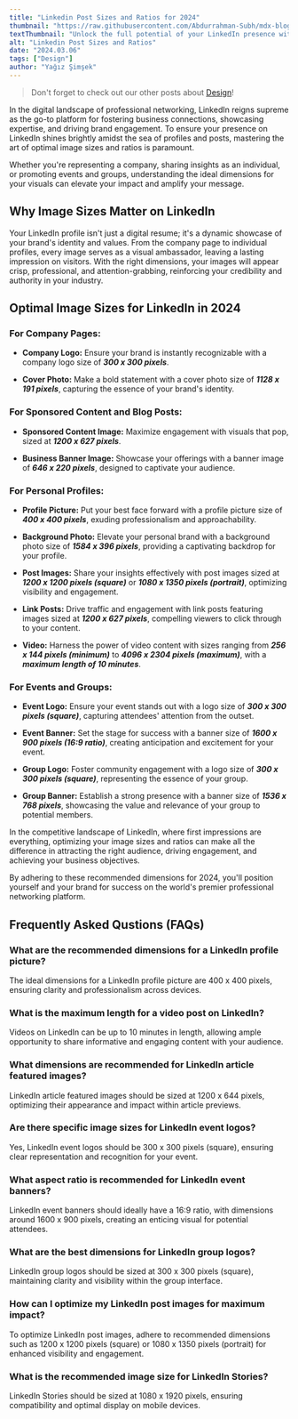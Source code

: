 ```yaml
---
title: "Linkedin Post Sizes and Ratios for 2024"
thumbnail: "https://raw.githubusercontent.com/Abdurrahman-Subh/mdx-blog/main/images/linkedin-dimensions.png"
textThumbnail: "Unlock the full potential of your LinkedIn presence with our comprehensive guide to post sizes and ratios for 2024. Learn the ideal dimensions for profile pictures, cover photos, videos, and more, and elevate your brand's visibility and engagement on the world's premier professional networking platform."
alt: "Linkedin Post Sizes and Ratios"
date: "2024.03.06"
tags: ["Design"]
author: "Yağız Şimşek"
---
```


<CustomImage
    src="https://raw.githubusercontent.com/Abdurrahman-Subh/mdx-blog/main/images/linkedin-dimensions.png"
    alt="Linkedin Post Sizes and Ratios"
/>

> Don't forget to check out our other posts about [Design](https://stockimg.ai/blog/design)!

In the digital landscape of professional networking, LinkedIn reigns supreme as the go-to platform for fostering business connections, showcasing expertise, and driving brand engagement. To ensure your presence on LinkedIn shines brightly amidst the sea of profiles and posts, mastering the art of optimal image sizes and ratios is paramount. 

Whether you're representing a company, sharing insights as an individual, or promoting events and groups, understanding the ideal dimensions for your visuals can elevate your impact and amplify your message.

## Why Image Sizes Matter on LinkedIn

Your LinkedIn profile isn't just a digital resume; it's a dynamic showcase of your brand's identity and values. From the company page to individual profiles, every image serves as a visual ambassador, leaving a lasting impression on visitors. With the right dimensions, your images will appear crisp, professional, and attention-grabbing, reinforcing your credibility and authority in your industry.

## Optimal Image Sizes for LinkedIn in 2024

### For Company Pages:

- **Company Logo:** Ensure your brand is instantly recognizable with a company logo size of ***300 x 300 pixels***.

- **Cover Photo:** Make a bold statement with a cover photo size of ***1128 x 191 pixels***, capturing the essence of your brand's identity.

### For Sponsored Content and Blog Posts:

- **Sponsored Content Image:** Maximize engagement with visuals that pop, sized at ***1200 x 627 pixels***.

- **Business Banner Image:** Showcase your offerings with a banner image of ***646 x 220 pixels***, designed to captivate your audience.

### For Personal Profiles:

- **Profile Picture:** Put your best face forward with a profile picture size of ***400 x 400 pixels***, exuding professionalism and approachability.

- **Background Photo:** Elevate your personal brand with a background photo size of ***1584 x 396 pixels***, providing a captivating backdrop for your profile.

- **Post Images:** Share your insights effectively with post images sized at ***1200 x 1200 pixels (square)*** or ***1080 x 1350 pixels (portrait)***, optimizing visibility and engagement.

- **Link Posts:** Drive traffic and engagement with link posts featuring images sized at ***1200 x 627 pixels***, compelling viewers to click through to your content.

- **Video:** Harness the power of video content with sizes ranging from ***256 x 144 pixels (minimum)*** to ***4096 x 2304 pixels (maximum)***, with a ***maximum length of 10 minutes***.

### For Events and Groups:

- **Event Logo:** Ensure your event stands out with a logo size of ***300 x 300 pixels (square)***, capturing attendees' attention from the outset.

- **Event Banner:** Set the stage for success with a banner size of ***1600 x 900 pixels (16:9 ratio)***, creating anticipation and excitement for your event.

- **Group Logo:** Foster community engagement with a logo size of ***300 x 300 pixels (square)***, representing the essence of your group.

- **Group Banner:** Establish a strong presence with a banner size of ***1536 x 768 pixels***, showcasing the value and relevance of your group to potential members.

In the competitive landscape of LinkedIn, where first impressions are everything, optimizing your image sizes and ratios can make all the difference in attracting the right audience, driving engagement, and achieving your business objectives.

By adhering to these recommended dimensions for 2024, you'll position yourself and your brand for success on the world's premier professional networking platform.

## Frequently Asked Qustions (FAQs)

### What are the recommended dimensions for a LinkedIn profile picture?

The ideal dimensions for a LinkedIn profile picture are 400 x 400 pixels, ensuring clarity and professionalism across devices.

### What is the maximum length for a video post on LinkedIn?

Videos on LinkedIn can be up to 10 minutes in length, allowing ample opportunity to share informative and engaging content with your audience.

### What dimensions are recommended for LinkedIn article featured images?

LinkedIn article featured images should be sized at 1200 x 644 pixels, optimizing their appearance and impact within article previews.

### Are there specific image sizes for LinkedIn event logos?

Yes, LinkedIn event logos should be 300 x 300 pixels (square), ensuring clear representation and recognition for your event.

### What aspect ratio is recommended for LinkedIn event banners?

LinkedIn event banners should ideally have a 16:9 ratio, with dimensions around 1600 x 900 pixels, creating an enticing visual for potential attendees.

### What are the best dimensions for LinkedIn group logos?

LinkedIn group logos should be sized at 300 x 300 pixels (square), maintaining clarity and visibility within the group interface.

### How can I optimize my LinkedIn post images for maximum impact?

To optimize LinkedIn post images, adhere to recommended dimensions such as 1200 x 1200 pixels (square) or 1080 x 1350 pixels (portrait) for enhanced visibility and engagement.

### What is the recommended image size for LinkedIn Stories?

LinkedIn Stories should be sized at 1080 x 1920 pixels, ensuring compatibility and optimal display on mobile devices.